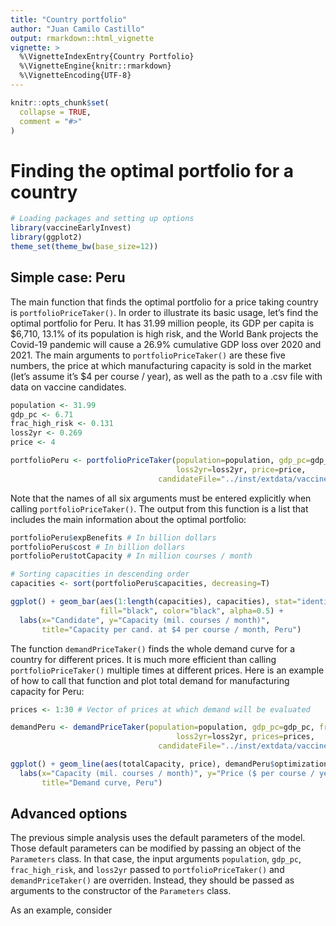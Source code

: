 ```yaml
---
title: "Country portfolio"
author: "Juan Camilo Castillo"
output: rmarkdown::html_vignette
vignette: >
  %\VignetteIndexEntry{Country Portfolio}
  %\VignetteEngine{knitr::rmarkdown}
  %\VignetteEncoding{UTF-8}
---
```


```r
knitr::opts_chunk$set(
  collapse = TRUE,
  comment = "#>"
)
```

# Finding the optimal portfolio for a country

```r
# Loading packages and setting up options
library(vaccineEarlyInvest)
library(ggplot2)
theme_set(theme_bw(base_size=12))
```

## Simple case: Peru

The main function that finds the optimal portfolio for a price taking country is `portfolioPriceTaker()`. In order to illustrate its basic usage, let's find the optimal portfolio for Peru. It has 31.99 million people, its GDP per capita is $6,710, 13.1% of its population is high risk, and the World Bank projects the Covid-19 pandemic will cause a 26.9% cumulative GDP loss over 2020 and 2021. The main arguments to `portfolioPriceTaker()` are these five numbers, the price at which manufacturing capacity is sold in the market (let's assume it's $4 per course / year), as well as the path to a .csv file with data on vaccine candidates.

```r
population <- 31.99
gdp_pc <- 6.71
frac_high_risk <- 0.131
loss2yr <- 0.269
price <- 4

portfolioPeru <- portfolioPriceTaker(population=population, gdp_pc=gdp_pc, frac_high_risk=frac_high_risk, 
                                     loss2yr=loss2yr, price=price,
                                 candidateFile="../inst/extdata/vaccinesSummary.csv")
```

Note that the names of all six arguments must be entered explicitly when calling `portfolioPriceTaker()`. The output from this function is a list that includes the main information about the optimal portfolio:

```r
portfolioPeru$expBenefits # In billion dollars
portfolioPeru$cost # In billion dollars
portfolioPeru$totCapacity # In million courses / month

# Sorting capacities in descending order
capacities <- sort(portfolioPeru$capacities, decreasing=T)

ggplot() + geom_bar(aes(1:length(capacities), capacities), stat="identity",
                    fill="black", color="black", alpha=0.5) +
  labs(x="Candidate", y="Capacity (mil. courses / month)", 
       title="Capacity per cand. at $4 per course / month, Peru")
```

The function `demandPriceTaker()` finds the whole demand curve for a country for different prices. It is much more efficient than calling `portfolioPriceTaker()` multiple times at different prices. Here is an example of how to call that function and plot total demand for manufacturing capacity for Peru:

```r
prices <- 1:30 # Vector of prices at which demand will be evaluated

demandPeru <- demandPriceTaker(population=population, gdp_pc=gdp_pc, frac_high_risk=frac_high_risk, 
                                     loss2yr=loss2yr, prices=prices,
                                 candidateFile="../inst/extdata/vaccinesSummary.csv")

ggplot() + geom_line(aes(totalCapacity, price), demandPeru$optimizations) + 
  labs(x="Capacity (mil. courses / month)", y="Price ($ per course / year)", 
       title="Demand curve, Peru")
```


## Advanced options

The previous simple analysis uses the default parameters of the model. Those default parameters can be modified by passing an object of the `Parameters` class. In that case, the input arguments `population`, `gdp_pc`, `frac_high_risk`, and `loss2yr` passed to `portfolioPriceTaker()` and `demandPriceTaker()` are overriden. Instead, they should be passed as arguments to the constructor of the `Parameters` class.

As an example, consider


